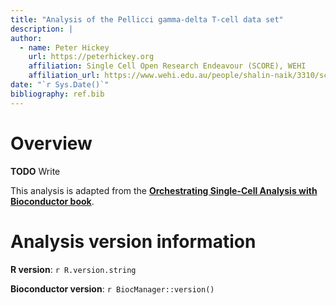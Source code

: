 ```yaml
---
title: "Analysis of the Pellicci gamma-delta T-cell data set"
description: |
author:
  - name: Peter Hickey 
    url: https://peterhickey.org
    affiliation: Single Cell Open Research Endeavour (SCORE), WEHI
    affiliation_url: https://www.wehi.edu.au/people/shalin-naik/3310/score
date: "`r Sys.Date()`"
bibliography: ref.bib
---
```


# Overview

**TODO** Write

This analysis is adapted from the [**Orchestrating Single-Cell Analysis with Bioconductor book**](https://osca.bioconductor.org).

# Analysis version information  {.appendix}

**R version**: `r R.version.string`

**Bioconductor version**: `r BiocManager::version()`
